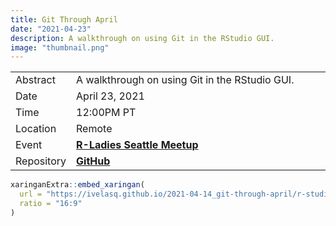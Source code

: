 ```yaml
---
title: Git Through April
date: "2021-04-23"
description: A walkthrough on using Git in the RStudio GUI.
image: "thumbnail.png"
---
```


|            |                                                                                    |
|------------|------------------------------------------------------------------------------------|
| Abstract   | A walkthrough on using Git in the RStudio GUI.                                     |
| Date       | April 23, 2021                                                                     |
| Time       | 12:00PM  PT                                                                           |
| Location   | Remote                                                                             |
| Event      | [**R-Ladies Seattle Meetup**](https://www.meetup.com/rladies-seattle/events/276835843) |
| Repository | [**GitHub**](https://github.com/kdillmcfarland/2021-04-02-r-ladies-seattle-online) |

```r
xaringanExtra::embed_xaringan(
  url = "https://ivelasq.github.io/2021-04-14_git-through-april/r-studio-gui-deck.html#1",
  ratio = "16:9"
)
```
